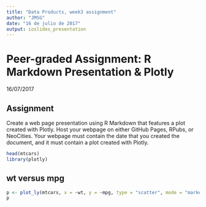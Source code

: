 ---
title: "Data Products, week3 assignment"
author: "JMSG"
date: "16 de julio de 2017"
output: ioslides_presentation
---


# Peer-graded Assignment: R Markdown Presentation & Plotly
16/07/2017

## Assignment
Create a web page presentation using R Markdown that features a plot created with Plotly. Host your webpage on either GitHub Pages, RPubs, or NeoCities. Your webpage must contain the date that you created the document, and it must contain a plot created with Plotly. 

```{r}
head(mtcars)
library(plotly)
```

## wt versus mpg

```{r}
p <- plot_ly(mtcars, x = ~wt, y = ~mpg, type = "scatter", mode = "markers")
p
```

